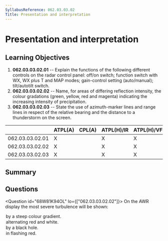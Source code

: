 ```yaml
---
SyllabusReference: 062.03.03.02
Title: Presentation and interpretation
---
```


# Presentation and interpretation

## Learning Objectives

1. **062.03.03.02.01** -- Explain the functions of the following different
   controls on the radar control panel: off/on switch; function switch with WX,
   WX plus T and MAP modes; gain-control setting (auto/manual); tilt/autotilt
   switch.
2. **062.03.03.02.02** -- Name, for areas of differing reflection intensity, the
   colour gradations (green, yellow, red and magenta) indicating the increasing
   intensity of precipitation.
3. **062.03.03.02.03** -- State the use of azimuth-marker lines and range lines
   in respect of the relative bearing and the distance to a thunderstorm on the
   screen.

|                 | ATPL(A) | CPL(A) | ATPL(H)/IR | ATPL(H)/VFR | CPL(H) | IR  | CBIR(A) |
| --------------- | ------- | ------ | ---------- | ----------- | ------ | --- | ------- |
| 062.03.03.02.01 | X       |        | X          | X           |        | X   | X       |
| 062.03.03.02.02 | X       |        | X          | X           |        | X   | X       |
| 062.03.03.02.03 | X       |        | X          | X           |        | X   | X       |

## Summary

## Questions

<Question id="68W81K94OL" lo={["062.03.03.02.02"]}>
  <Text variant="oneCorrect">
    On the AWR display the most severe turbulence will be shown:
  </Text>
  <Option alwaysCorrect>by a steep colour gradient.</Option>
  <Option>alternating red and white.</Option>
  <Option>by a black hole.</Option>
  <Option>in flashing red.</Option>
</Question>
